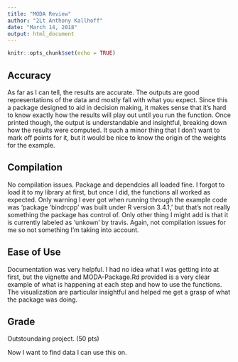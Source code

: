 ---
title: "MODA Review"
author: "2Lt Anthony Kallhoff"
date: "March 14, 2018"
output: html_document
---

```{r setup, include=FALSE}
knitr::opts_chunk$set(echo = TRUE)
```

## Accuracy

As far as I can tell, the results are accurate. The outputs are good representations of the data and mostly fall with what you expect. Since this a package designed to aid in decision making, it makes sense that it's hard to know exactly how the results will play out until you run the function. Once printed though, the output is understandable and insightful, breaking down how the results were computed. It such a minor thing that I don't want to mark off points for it, but it would be nice to know the origin of the weights for the example. 


## Compilation

No compilation issues. Package and dependcies all loaded fine. I forgot to load it to my library at first, but once I did, the functions all worked as expected. Only warning I ever got when running through the example code was 'package 'bindrcpp' was built under R version 3.4.1,' but that's not really something the package has control of. Only other thing I might add is that it is currently labeled as 'unkown' by travis. Again, not compilation issues for me so not something I'm taking into account. 

## Ease of Use

Documentation was very helpful. I had no idea what I was getting into at first, but the vignette and MODA-Package.Rd provided is a very clear example of what is happening at each step and how to use the functions. The visualization are particular insightful and helped me get a grasp of what the package was doing. 

## Grade

Outstoundaing project. (50 pts)

Now I want to find data I can use this on. 